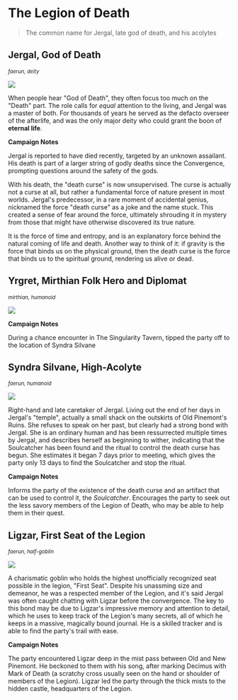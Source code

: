 # The Legion of Death

> The common name for Jergal, late god of death, and his acolytes

## Jergal, God of Death 
<small>_faerun, deity_</small>

![](https://cdn.discordapp.com/attachments/1018201519100792943/1099844136108032060/Devlathar_ominous_dark_oil_painting_of_Jergal_God_of_Death_a_ho_8aabdfd5-4745-4b03-ad14-6f615d58321a.png)

When people hear "God of Death", they often focus too much on the "Death" part. The role calls for _equal_ attention to the living, and Jergal was a master of both. For thousands of years he served as the defacto overseer of the afterlife, and was the only major deity who could grant the boon of **eternal life**.

**Campaign Notes**

Jergal is reported to have died recently, targeted by an unknown assailant. His death is part of a larger string of godly deaths since the Convergence, prompting questions around the safety of the gods.

With his death, the "death curse" is now unsupervised. The curse is actually not a curse at all, but rather a fundamental force of nature present in most worlds. Jergal's predecessor, in a rare moment of accidental genius, nicknamed the force "death curse" as a joke and the name stuck. This created a sense of fear around the force, ultimately shrouding it in mystery from those that might have otherwise discovered its true nature.

It is the force of time and entropy, and is an explanatory force behind the natural coming of life and death. Another way to think of it: if gravity is the force that binds us on the physical ground, then the death curse is the force that binds us to the spiritual ground, rendering us alive or dead.

## Yrgret, Mirthian Folk Hero and Diplomat
<small>_mirthian, humanoid_</small>

![](https://cdn.discordapp.com/attachments/1018201519100792943/1100022454828675072/Devlathar_Yrgret_a_humanoid_with_scales_that_blend_into_her_ski_a4d35338-5ad6-41bf-ad34-a4e6b6859f2f.png)

**Campaign Notes**

During a chance encounter in The Singularity Tavern, tipped the party off to the location of Syndra Silvane

## Syndra Silvane, High-Acolyte
<small>_faerun, humanoid_</small>

![](https://cdn.discordapp.com/attachments/1018201519100792943/1100022957985759313/Devlathar_Syndra_an_elderly_woman_who_looks_as_though_she_was_o_d8311b0f-0916-4f16-be6c-0ddde40399f4.png)

Right-hand and late caretaker of Jergal. Living out the end of her days in Jergal's "temple", actually a small shack on the outskirts of Old Pinemont's Ruins. She refuses to speak on her past, but clearly had a strong bond with Jergal. She is an ordinary human and has been ressurrected multiple times by Jergal, and describes herself as beginning to wither, indicating that the Soulcatcher has been found and the ritual to control the death curse has begun. She estimates it began 7 days prior to meeting, which gives the party only 13 days to find the Soulcatcher and stop the ritual.

**Campaign Notes**

Informs the party of the existence of the death curse and an artifact that can be used to control it, the _Soulcatcher_. Encourages the party to seek out the less savory members of the Legion of Death, who may be able to help them in their quest.

## Ligzar, First Seat of the Legion
<small>_faerun, half-goblin_</small>

![](https://cdn.discordapp.com/attachments/1018201519100792943/1099887364622528572/Devlathar_Charismatic_young_goblin_wearing_a_slightly_oversized_faaa10b1-ff83-428b-9d51-ec12ed7cd2b4.png)

A charismatic goblin who holds the highest unofficially recognized seat possible in the legion, "First Seat". Despite his unassming size and demeanor, he was a respected member of the Legion, and it's said Jergal was often caught chatting with Ligzar before the convergence. The key to this bond may be due to Ligzar's impressive memory and attention to detail, which he uses to keep track of the Legion's many secrets, all of which he keeps in a massive, magically bound journal. He is a skilled tracker and is able to find the party's trail with ease.

**Campaign Notes**

The party encountered Ligzar deep in the mist pass between Old and New Pinemont. He beckoned to them with his song, after marking Decimus with Mark of Death (a scratchy cross usually seen on the hand or shoulder of members of the Legion). Ligzar led the party through the thick mists to the hidden castle, headquarters of the Legion.
